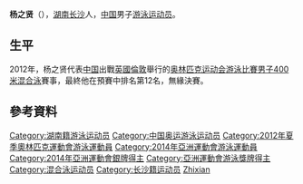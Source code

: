 {{noteTA|G1=Aquatics}}
{{Infobox Swimmer
| swimmername    = 杨之贤
| image          = 
| imagesize      = 
| caption        = 
| fullname       =   
| nationality    = {{PRC}}
| strokes        = [[混合泳|混合泳]]
| club           = 
| collegeteam    = 
| birth_date      = {{birth_date_and_age|1992|5|20}}<ref name="伦敦奥运">{{cite web|title=2012伦敦奥运会中国体育代表团成员名录 - 杨之贤|url=http://2012teamchina.olympic.cn/index.php/personview/persons/15978|access-date=2012-07-18|archive-date=2020-05-12|archive-url=https://web.archive.org/web/20200512042858/http://2012teamchina.olympic.cn/index.php/personview/persons/15978|dead-url=no}}{{zh-cn}}</ref>
| birth_place     = {{CHN}}[[湖南省|湖南省]][[长沙市|长沙市]]
| height         = {{height|m=1.80}}<ref name="伦敦奥运"/>
| weight         = {{weight|kg=70}}<ref name="伦敦奥运"/>
| medaltemplates =
{{MedalSport|男子[[游泳|游泳]]}}
{{MedalCountry | {{CHN}} }}
}}
'''杨之贤'''（{{bd|1992年|5月20日|catIdx=Yang Zhixian}}），[[湖南|湖南]][[长沙|长沙]]人，[[中国|中国]]男子[[游泳|游泳]][[运动员|运动员]]。

==生平==
2012年，杨之贤代表[[2012年夏季奥林匹克运动会中国代表团|中国]]出戰[[英國|英國]][[倫敦|倫敦]]舉行的[[2012年夏季奥林匹克运动会|奥林匹克运动会]][[2012年夏季奧林匹克運動會游泳比賽|游泳比賽]][[2012年夏季奧林匹克運動會男子400米混合泳比賽|男子400米混合泳]]賽事，最終他在預賽中排名第12名，無緣決賽。

==參考資料==
{{Reflist}}
{{2012 China Olympic Swimming Team}}

{{DEFAULTSORT:Yang Zhixian}}
[[Category:湖南籍游泳运动员|Category:湖南籍游泳运动员]]
[[Category:中国奥运游泳运动员|Category:中国奥运游泳运动员]]
[[Category:2012年夏季奧林匹克運動會游泳運動員|Category:2012年夏季奧林匹克運動會游泳運動員]]
[[Category:2014年亞洲運動會游泳運動員|Category:2014年亞洲運動會游泳運動員]]
[[Category:2014年亞洲運動會銀牌得主|Category:2014年亞洲運動會銀牌得主]]
[[Category:亞洲運動會游泳獎牌得主|Category:亞洲運動會游泳獎牌得主]]
[[Category:混合泳运动员|Category:混合泳运动员]]
[[Category:长沙籍运动员|Category:长沙籍运动员]]
[[Category:杨姓|Zhixian]]